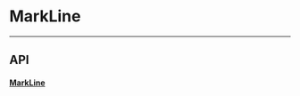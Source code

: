 
<Meta title="Docs/Utils/Mark Line" />

# MarkLine

---

## API

#### [MarkLine](https://github.com/reaviz/reaviz/blob/master/src/common/MarkLine/MarkLine.tsx)
<ArgTypes of={MarkLine} />
